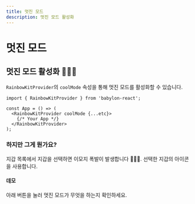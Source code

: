 ```yaml
---
title: 멋진 모드
description: 멋진 모드 활성화
---
```


# 멋진 모드

## 멋진 모드 활성화 🌈🌈🌈

`RainbowKitProvider`의 `coolMode` 속성을 통해 멋진 모드를 활성화할 수 있습니다.

```tsx
import { RainbowKitProvider } from 'babylon-react';

const App = () => (
  <RainbowKitProvider coolMode {...etc}>
    {/* Your App */}
  </RainbowKitProvider>
);
```

### 하지만 그게 뭔가요?

지갑 목록에서 지갑을 선택하면 이모지 폭발이 발생합니다 🌈🌈🌈. 선택한 지갑의 아이콘을 사용합니다.

#### 데모

아래 버튼을 눌러 멋진 모드가 무엇을 하는지 확인하세요.

<CoolMode />
